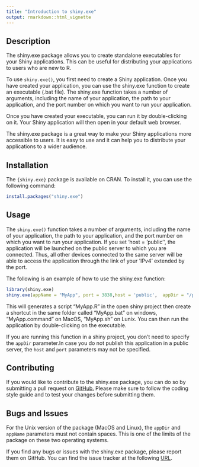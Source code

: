 ```yaml
---
title: "Introduction to shiny.exe"
output: rmarkdown::html_vignette
---
```


## Description

The shiny.exe package allows you to create standalone executables for your Shiny applications. This can be useful for distributing your applications to users who are new to R.

To use `shiny.exe()`, you first need to create a Shiny application. Once you have created your application, you can use the shiny.exe function to create an executable (.bat file). The shiny.exe function takes a number of arguments, including the name of your application, the path to your application, and the port number on which you want to run your application.

Once you have created your executable, you can run it by double-clicking on it. Your Shiny application will then open in your default web browser.

The shiny.exe package is a great way to make your Shiny applications more accessible to users. It is easy to use and it can help you to distribute your applications to a wider audience.

## Installation

The `{shiny.exe}` package is available on CRAN. To install it, you can use the following command:


```r
install.packages("shiny.exe")

```

## Usage

The `shiny.exe()` function takes a number of arguments, including the name of your application, the path to your application, and the port number on which you want to run your application. If you set 'host = ’public'', the application will be launched on the public server to which you are connected. Thus, all other devices connected to the same server will be able to access the application through the link of your 'IPv4' extended by the port.

The following is an example of how to use the shiny.exe function:

```r
library(shiny.exe)
shiny.exe(appName = "MyApp", port = 3838,host = 'public',  appDir = "/path/to/my/app")
```

This will generates a script "MyApp.R" in the open shiny project then create a shortcut in the same folder called "MyApp.bat" on windows, "MyApp.command" on MacOS, "MyApp.sh" on Lunix. You can then run the application by double-clicking on the executable.

If you are running this function in a shiny project, you don't need to specify the `appDir` parameter.In case you do not publish this application in a public server, the `host` and `port` parameters may not be specified.

## Contributing

If you would like to contribute to the shiny.exe package, you can do so by submitting a pull request on [GitHub.](https://github.com/AODiakite/shiny.exe) Please make sure to follow the coding style guide and to test your changes before submitting them.

## Bugs and Issues

For the Unix version of the package (MacOS and Linux), the `appDir` and `appName` parameters must not contain spaces. This is one of the limits of the package on these two operating systems.

If you find any bugs or issues with the shiny.exe package, please report them on GitHub. You can find the issue tracker at the following [URL](https://github.com/AODiakite/shiny.exe/issues).


